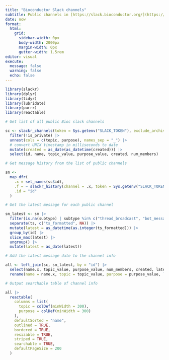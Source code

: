 ```yaml
---
title: "Bioconductor Slack channels"
subtitle: Public channels in [https://slack.bioconductor.org/](https://slack.bioconductor.org/)
date: now
format: 
  html: 
    grid:
      sidebar-width: 0px
      body-width: 2000px
      margin-width: 0px
      gutter-width: 1.5rem
editor: visual
execute:
  message: false
  warning: false
  echo: false
---
```


```r
library(slackr)
library(dplyr)
library(tidyr)
library(lubridate)
library(purrr)
library(reactable)
```

```r
# Get list of all public Bioc slack channels

sc <- slackr_channels(token = Sys.getenv("SLACK_TOKEN"), exclude_archived = TRUE) |>
  filter(!is_private) |>
  unnest(cols = c(topic, purpose), names_sep = "_") |>
  # convert UNIX timestamp in milliseconds to date
  mutate(created = as_date(as_datetime(created))) |>
  select(id, name, topic_value, purpose_value, created, num_members)
```

```r
# Get message history from the list of public channels

sm <-
  map_dfr(
    .x = set_names(sc$id),
    .f = ~ slackr_history(channel = .x, token = Sys.getenv("SLACK_TOKEN"), message_count = 100),
    .id = "id"
  )
```

```r
# Get the latest message for each public channel

sm_latest <- sm |>
  filter(is.na(subtype) | subtype %in% c("thread_broadcast", "bot_message")) |>
  separate(ts, c("ts_formatted", NA)) |>
  mutate(latest = as_datetime(as.integer(ts_formatted))) |>
  group_by(id) |>
  slice_max(latest) |>
  ungroup() |>
  mutate(latest = as_date(latest))
```

```r
# Add the latest message date to the channel info

all <- left_join(sc, sm_latest, by = "id") |>
  select(name.x, topic_value, purpose_value, num_members, created, latest) |>
  rename(name = name.x, topic = topic_value, purpose = purpose_value, `no. members` = num_members, `latest message` = latest)
```

```r
# Output searchable table of channel info

all |>
  reactable(
    columns = list(
      topic = colDef(minWidth = 300),
      purpose = colDef(minWidth = 300)
    ),
    defaultSorted = "name",
    outlined = TRUE,
    bordered = TRUE,
    resizable = TRUE,
    striped = TRUE,
    searchable = TRUE,
    defaultPageSize = 200
  )
```
